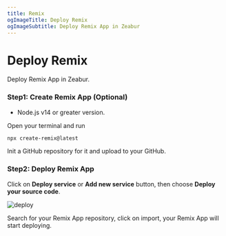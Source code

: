 ```yaml
---
title: Remix
ogImageTitle: Deploy Remix
ogImageSubtitle: Deploy Remix App in Zeabur
---
```


# Deploy Remix

Deploy Remix App in Zeabur.

### Step1: Create Remix App (Optional)

- Node.js v14 or greater version.

Open your terminal and run
```bash
npx create-remix@latest
```

Init a GitHub repository for it and upload to your GitHub.

### Step2: Deploy Remix App

Click on **Deploy service** or **Add new service** button, then choose **Deploy your source code**.

![deploy](/deploy/common/select-service.en-US.png)

Search for your Remix App repository, click on import, your Remix App will start deploying.

